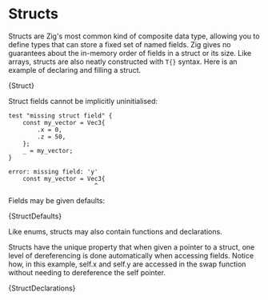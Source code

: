 

# Structs

Structs are Zig's most common kind of composite data type, allowing you to
define types that can store a fixed set of named fields. Zig gives no guarantees
about the in-memory order of fields in a struct or its size. Like arrays,
structs are also neatly constructed with `T{}` syntax. Here is an example of
declaring and filling a struct.

<CodeBlock language="zig">{Struct}</CodeBlock>

Struct fields cannot be implicitly uninitialised:

```zig
test "missing struct field" {
    const my_vector = Vec3{
        .x = 0,
        .z = 50,
    };
    _ = my_vector;
}
```

```
error: missing field: 'y'
    const my_vector = Vec3{
                        ^
```

Fields may be given defaults:

<CodeBlock language="zig">{StructDefaults}</CodeBlock>

Like enums, structs may also contain functions and declarations.

Structs have the unique property that when given a pointer to a struct, one
level of dereferencing is done automatically when accessing fields. Notice how,
in this example, self.x and self.y are accessed in the swap function without
needing to dereference the self pointer.

<CodeBlock language="zig">{StructDeclarations}</CodeBlock>
